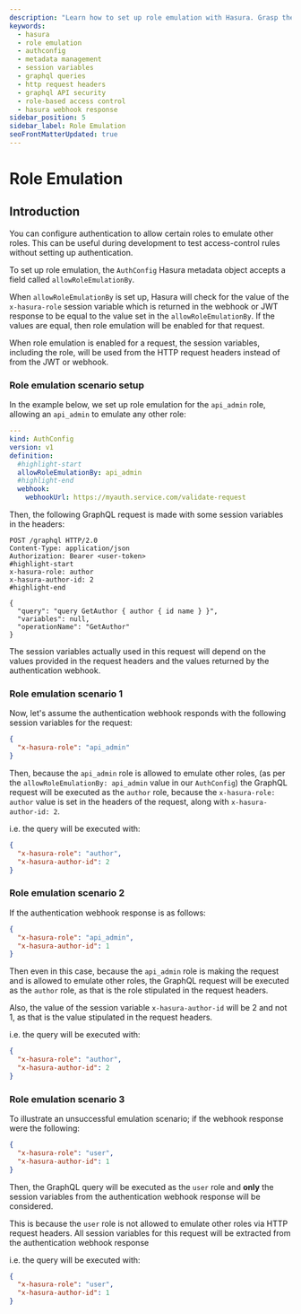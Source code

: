 ```yaml
---
description: "Learn how to set up role emulation with Hasura. Grasp the nuances of the allowRoleEmulationBy setting."
keywords:
  - hasura
  - role emulation
  - authconfig
  - metadata management
  - session variables
  - graphql queries
  - http request headers
  - graphql API security
  - role-based access control
  - hasura webhook response
sidebar_position: 5
sidebar_label: Role Emulation
seoFrontMatterUpdated: true
---
```


# Role Emulation

## Introduction

You can configure authentication to allow certain roles to emulate other roles. This can be useful during development to
test access-control rules without setting up authentication.

To set up role emulation, the `AuthConfig` Hasura metadata object accepts a field called `allowRoleEmulationBy`.

When `allowRoleEmulationBy` is set up, Hasura will check for the value of the `x-hasura-role` session variable which is
returned in the webhook or JWT response to be equal to the value set in the `allowRoleEmulationBy`. If the values are
equal, then role emulation will be enabled for that request.

When role emulation is enabled for a request, the session variables, including the role, will be used from the HTTP
request headers instead of from the JWT or webhook.

### Role emulation scenario setup

In the example below, we set up role emulation for the `api_admin` role, allowing an `api_admin` to emulate any other
role:

```yaml
---
kind: AuthConfig
version: v1
definition:
  #highlight-start
  allowRoleEmulationBy: api_admin
  #highlight-end
  webhook:
    webhookUrl: https://myauth.service.com/validate-request
```

Then, the following GraphQL request is made with some session variables in the headers:

```http
POST /graphql HTTP/2.0
Content-Type: application/json
Authorization: Bearer <user-token>
#highlight-start
x-hasura-role: author
x-hasura-author-id: 2
#highlight-end

{
  "query": "query GetAuthor { author { id name } }",
  "variables": null,
  "operationName": "GetAuthor"
}
```

The session variables actually used in this request will depend on the values provided in the request headers and the
values returned by the authentication webhook.

### Role emulation scenario 1

Now, let's assume the authentication webhook responds with the following session variables for the request:

```json
{
  "x-hasura-role": "api_admin"
}
```

Then, because the `api_admin` role is allowed to emulate other roles, (as per the `allowRoleEmulationBy: api_admin`
value in our `AuthConfig`) the GraphQL request will be executed as the `author` role, because the
`x-hasura-role: author` value is set in the headers of the request, along with `x-hasura-author-id: 2`.

i.e. the query will be executed with:

```json
{
  "x-hasura-role": "author",
  "x-hasura-author-id": 2
}
```

### Role emulation scenario 2

If the authentication webhook response is as follows:

```json
{
  "x-hasura-role": "api_admin",
  "x-hasura-author-id": 1
}
```

Then even in this case, because the `api_admin` role is making the request and is allowed to emulate other roles, the
GraphQL request will be executed as the `author` role, as that is the role stipulated in the request headers.

Also, the value of the session variable `x-hasura-author-id` will be 2 and not 1, as that is the value stipulated in the
request headers.

i.e. the query will be executed with:

```json
{
  "x-hasura-role": "author",
  "x-hasura-author-id": 2
}
```

### Role emulation scenario 3

To illustrate an unsuccessful emulation scenario; if the webhook response were the following:

```json
{
  "x-hasura-role": "user",
  "x-hasura-author-id": 1
}
```

Then, the GraphQL query will be executed as the `user` role and **only** the session variables from the authentication
webhook response will be considered.

This is because the `user` role is not allowed to emulate other roles via HTTP request headers. All session variables
for this request will be extracted from the authentication webhook response

i.e. the query will be executed with:

```json
{
  "x-hasura-role": "user",
  "x-hasura-author-id": 1
}
```
